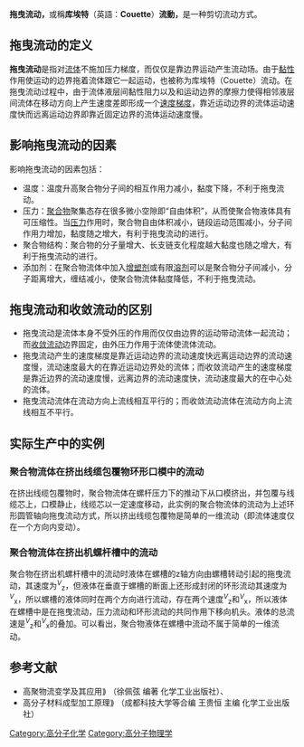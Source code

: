 '''拖曳流动，'''或稱'''库埃特'''（英語：'''Couette'''）'''流動，'''是一种剪切流动方式。

==拖曳流动的定义==
'''拖曳流动'''是指对[[流体|流体]]不施加压力梯度，而仅仅是靠边界运动产生流动场。由于[[黏性|黏性]]作用使运动的边界拖着流体跟它一起运动，也被称为库埃特（Couette）流动。在拖曳流动过程中，由于流体液层间黏性阻力以及和运动边界的摩擦力使得相邻液层间流体在移动方向上产生速度差即形成一个[[速度梯度|速度梯度]]，靠近运动边界的流体运动速度快而远离运动边界即靠近固定边界的流体运动速度慢。
==影响拖曳流动的因素==
影响拖曳流动的因素包括：
* 温度：温度升高聚合物分子间的相互作用力减小，黏度下降，不利于拖曳流动。
* 压力：[[聚合物|聚合物]]聚集态存在很多微小空隙即“自由体积”，从而使聚合物液体具有可压缩性。当[[压力|压力]]作用时，聚合物自由体积减小，链段运动范围减小，分子间作用力增加，黏度随之增大，有利于拖曳流动的进行。
* 聚合物结构：聚合物的分子量增大、长支链支化程度越大黏度也随之增大，有利于拖曳流动的进行。
* 添加剂：在聚合物流体中加入[[增塑剂|增塑剂]]或有限[[溶剂|溶剂]]可以是聚合物分子间减小，分子距离增大，缠结减小，使聚合物流体黏度降低，不利于拖曳流动。

==拖曳流动和收敛流动的区别==
* 拖曳流动是流体本身不受外压的作用而仅仅由边界的运动带动流体一起流动；而[[收敛流动|收敛流动]]边界固定，由外压力作用于流体使流体流动。
* 拖曳流动产生的速度梯度是靠近运动边界的流动速度快远离运动边界的流动速度慢，流动速度最大的在靠近运动边界处的流体；而收敛流动产生的速度梯度是靠近边界的流动速度慢，远离边界的流动速度快，流动速度最大的在中心处的流体。
* 拖曳流动流体在流动方向上流线相互平行的；而收敛流动流体在流动方向上流线相互不平行。

==实际生产中的实例==
===聚合物流体在挤出线缆包覆物环形口模中的流动===
在挤出线缆包覆物时，聚合物流体在螺杆压力下的推动下从口模挤出，并包覆与线缆芯上，口模静止，线缆芯以一定速度移动，此实例的聚合物流体的流动为上述环形圆管轴向拖曳流动方式，所以挤出线缆包覆物是简单的一维流动（即流体速度仅在一个方向内变动）。

===聚合物流体在挤出机螺杆槽中的流动===
聚合物在挤出机螺杆槽中的流动时液体在螺槽的z轴方向由螺槽转动引起的拖曳流动，其速度为<sup>''V''</sup><sub>z</sub>，但液体在垂直于螺槽的断面上还形成封闭的环形流动其速度为<sup>''V''</sup><sub>x</sub>，所以螺槽的液体同时在两个方向进行流动，存在两个速度<sup>''V''</sup><sub>z</sub>和<sup>''V''</sup><sub>x</sub>，所以液体在螺槽中是在拖曳流动，压力流动和环形流动的共同作用下移向机头。液体的总流速是<sup>''V''</sup><sub>z</sub>和<sup>''V''</sup><sub>x</sub>的叠加。可以看出，聚合物液体在螺槽中流动不属于简单的一维流动。

==参考文献==
* 高聚物流变学及其应用⟫ （徐佩弦  编著   化学工业出版社）、	
* 高分子材料成型加工原理⟫  （成都科技大学等合编  王贵恒  主编   化学工业出版社）


[[Category:高分子化学|Category:高分子化学]]
[[Category:高分子物理学|Category:高分子物理学]]